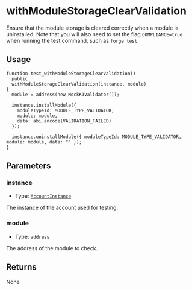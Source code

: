 # withModuleStorageClearValidation 

Ensure that the module storage is cleared correctly when a module is uninstalled. Note that you will also need to set the flag `COMPLIANCE=true` when running the test command, such as `forge test`.

## Usage

```solidity copy
function test_withModuleStorageClearValidation()
  public
  withModuleStorageClearValidation(instance, module)
{
  module = address(new MockK1Validator());
  
  instance.installModule({
    moduleTypeId: MODULE_TYPE_VALIDATOR,
    module: module,
    data: abi.encode(VALIDATION_FAILED)
  });

  instance.uninstallModule({ moduleTypeId: MODULE_TYPE_VALIDATOR, module: module, data: "" });
}
```

## Parameters

### instance

- Type: [`AccountInstance`](/modulekit/glossary/types#accountinstance)

The instance of the account used for testing.

### module 

- Type: `address`

The address of the module to check.

## Returns

None
